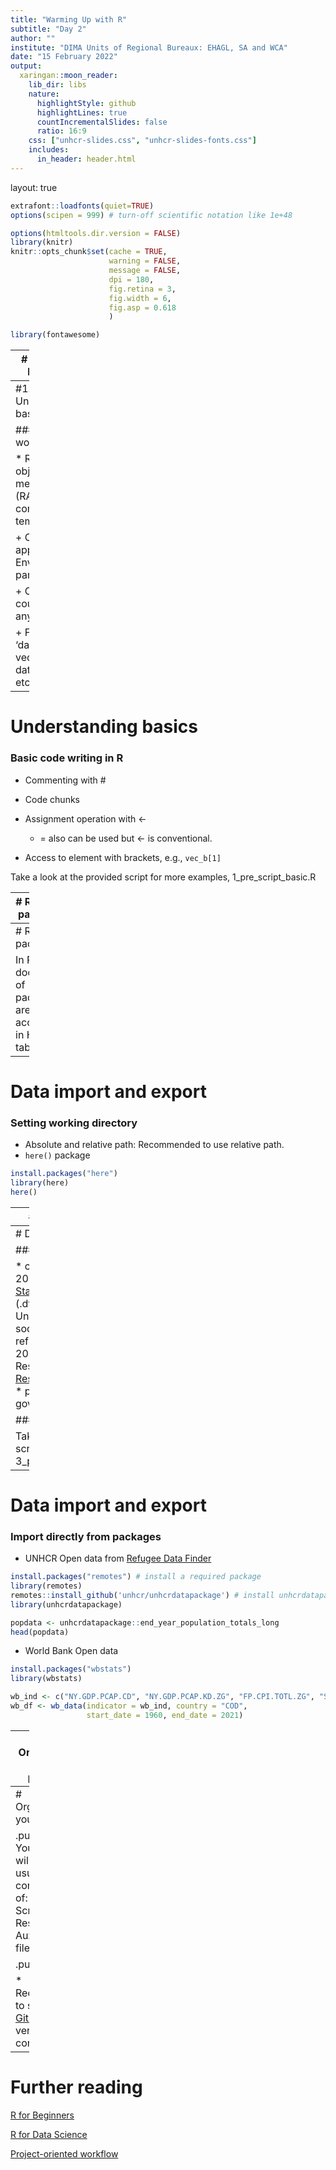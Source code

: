 ---
title: "Warming Up with R"
subtitle: "Day 2"
author: ""
institute: "DIMA Units of Regional Bureaux: EHAGL, SA and WCA"
date: "15 February 2022"
output:
  xaringan::moon_reader:
    lib_dir: libs
    nature:
      highlightStyle: github
      highlightLines: true
      countIncrementalSlides: false
      ratio: 16:9
    css: ["unhcr-slides.css", "unhcr-slides-fonts.css"]
    includes:
      in_header: header.html    
---
layout: true

<div class="my-footer"><span></span></div> 

```{r setup, include=FALSE}
extrafont::loadfonts(quiet=TRUE)
options(scipen = 999) # turn-off scientific notation like 1e+48

options(htmltools.dir.version = FALSE)
library(knitr)
knitr::opts_chunk$set(cache = TRUE, 
                      warning = FALSE, 
                      message = FALSE, 
                      dpi = 180,
                      fig.retina = 3,
                      fig.width = 6,
                      fig.asp = 0.618
                      )

library(fontawesome)

```

---
# Today will be about:

* Understanding basics

* Recap of packages

* Data import and export

* Organising your project


---
#1. Understanding basics

### How R works?

* R stores objects in memory (RAM) of your computer temporarily.

  + Objects appear in the Environment pane.
  
  + Objects could be anything.
  
  + Focus on 'data objects': vector, list, data frame, etc. 


---
# Understanding basics

### Basic code writing in R

* Commenting with #

* Code chunks

* Assignment operation with <-
  + = also can be used but <- is conventional.
  
* Access to element with brackets, e.g., `vec_b[1]`


Take a look at the provided script for more examples, 1_pre_script_basic.R

---
# Recap of packages

####### "Packages are the fundamental units of reproducible R code."

* Install by writing a code
```{r, eval = FALSE, echo = TRUE}
install.packages("tidyverse")
```
* Install by clicking in RStudio

* Let R know the package to use
```{r, eval = FALSE, echo = TRUE}
library(tidyverse)
```


---
# Recap of packages

In RStudio, documents of packages are accessible in Help tab.
```{r, eval = FALSE, echo = TRUE}
?`readxl-package`
```
To see help of specific function, type the question mark with the package name, e.g., `?read_xls`.
```{r, eval = FALSE, echo = TRUE}
read_xls(path, sheet = NULL, range = NULL, col_names = TRUE,
  col_types = NULL, na = "", trim_ws = TRUE, skip = 0,
  n_max = Inf, guess_max = min(1000, n_max),
  progress = readxl_progress(), .name_repair = "unique")
```
You can check which arguments are needed. Then type the argument as you need.

---
# Data import and export

### Setting working directory

* Absolute and relative path: Recommended to use relative path.
* `here()` package
```{r, eval = F, echo = T}
install.packages("here")
library(here)
here()
```



---
# Data import and export

### Import

* Use the dropdown menu (File > Import Dataset)
* Navigate in Files tab
* **Write a script with packages and functions**

The packages we need are: `readxl` to read excel, `writexl` to export data frame to excel, `haven` to read data in various formats such as .csv, Stata (.dta) and SPSS (.sav), and `pdftools` to read pdf.


---
# Data import and export

### Import

* csv: Refugee data of ASR 2020 from [Population Statistics Reference](https://popdata.unhcr.org/)
* Stata (.dta): Survey data, Understanding the socioeconomic conditions of refugees in Kalobeyei, Kenya 2018, from [RIDL](https://ridl.unhcr.org/dataset/ddi-unhcr-ken-socioeconomic-kalobei-survey-2018-v1-0)
* excel: Resettlement data from [Resettlement Statistics Report](https://rsr.unhcr.org/)
* pdf: South Africa government data of PoCs

### Export

Take a look at the provided script, 2-3_pre_script_package_import.R
---
# Data import and export

### Import directly from packages

* UNHCR Open data from [Refugee Data Finder](https://www.unhcr.org/refugee-statistics/)
```{r, eval = F, echo = T}
install.packages("remotes") # install a required package
library(remotes)
remotes::install_github('unhcr/unhcrdatapackage') # install unhcrdatapackage
library(unhcrdatapackage)

popdata <- unhcrdatapackage::end_year_population_totals_long
head(popdata)
```

* World Bank Open data
```{r, eval = F, echo = T}
install.packages("wbstats")
library(wbstats)

wb_ind <- c("NY.GDP.PCAP.CD", "NY.GDP.PCAP.KD.ZG", "FP.CPI.TOTL.ZG", "SI.POV.DDAY")
wb_df <- wb_data(indicator = wb_ind, country = "COD",
                 start_date = 1960, end_date = 2021)
```


---
# Organising your project

* Not recommended to store your workspace as .RData
  + Change it in Tools > Global Options in RStudio
  
```{r image_workspace, echo = FALSE, fig.width = 5, fig.align = "center"}
knitr::include_graphics("./images/workspace.png")
```

---
# Organising your project

.pull-left[
* Your project will be usually consisted of:
  + Data
  + Script
  + Results
  + Auxiliary files
]

.pull-right[
```{r image_structure, echo = FALSE, fig.align = "center"}
knitr::include_graphics("./images/file_structure.png")
```
]

* Recommend to start with [Github](https://github.com) for version control

---
# Further reading

[R for Beginners](https://cran.r-project.org/doc/contrib/Paradis-rdebuts_en.pdf)

[R for Data Science](https://r4ds.had.co.nz/workflow-projects.html)

[Project-oriented workflow](https://www.tidyverse.org/blog/2017/12/workflow-vs-script/)





